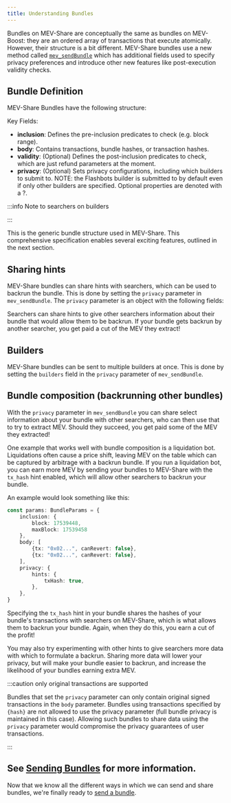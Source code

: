 ```yaml
---
title: Understanding Bundles
---
```



Bundles on MEV-Share are conceptually the same as bundles on MEV-Boost: they are an ordered array of transactions that execute atomically. However, their structure is a bit different. MEV-Share bundles use a new method called [`mev_sendBundle`](https://github.com/flashbots/mev-share/blob/main/specs/bundles/v0.1.md) which has additional fields used to specify privacy preferences and introduce other new features like post-execution validity checks.

## Bundle Definition

MEV-Share Bundles have the following structure:

<SendBundleRpc />

Key Fields:
* **inclusion**: Defines the pre-inclusion predicates to check (e.g. block range).
* **body**: Contains transactions, bundle hashes, or transaction hashes.
* **validity**: (Optional) Defines the post-inclusion predicates to check, which are just refund parameters at the moment.
* **privacy**: (Optional) Sets privacy configurations, including which builders to submit to. NOTE: the Flashbots builder is submitted to by default even if only other builders are specified.
Optional properties are denoted with a ?.

:::info Note to searchers on builders

<BuilderInheritance />

:::

This is the generic bundle structure used in MEV-Share. This comprehensive specification enables several exciting features, outlined in the next section.

## Sharing hints
MEV-Share bundles can share hints with searchers, which can be used to backrun the bundle. This is done by setting the `privacy` parameter in `mev_sendBundle`. The `privacy` parameter is an object with the following fields:
<Hints />

Searchers can share hints to give other searchers information about their bundle that would allow them to be backrun. If your bundle gets backrun by another searcher, you get paid a cut of the MEV they extract!

## Builders
MEV-Share bundles can be sent to multiple builders at once. This is done by setting the `builders` field in the `privacy` parameter of `mev_sendBundle`.

## Bundle composition (backrunning other bundles)
With the `privacy` parameter in `mev_sendBundle` you can share select information about your bundle with other searchers, who can then use that to try to extract MEV. Should they succeed, you get paid some of the MEV they extracted!

One example that works well with bundle composition is a liquidation bot. Liquidations often cause a price shift, leaving MEV on the table which can be captured by arbitrage with a backrun bundle. If you run a liquidation bot, you can earn more MEV by sending your bundles to MEV-Share with the `tx_hash` hint enabled, which will allow other searchers to backrun your bundle.

An example would look something like this:

<Tabs>
<TabItem value="ts" label="mev-share-client-ts">

```typescript
const params: BundleParams = {
    inclusion: {
        block: 17539448,
        maxBlock: 17539458
    },
    body: [
        {tx: "0x02...", canRevert: false},
        {tx: "0x02...", canRevert: false},
    ],
    privacy: {
        hints: {
            txHash: true,
        },
    },
}
```

</TabItem>
</Tabs>

Specifying the `tx_hash` hint in your bundle shares the hashes of your bundle's transactions with searchers on MEV-Share, which is what allows them to backrun your bundle. Again, when they do this, you earn a cut of the profit!

You may also try experimenting with other hints to give searchers more data with which to formulate a backrun. Sharing more data will lower your privacy, but will make your bundle easier to backrun, and increase the likelihood of your bundles earning extra MEV.

:::caution only original transactions are supported

Bundles that set the `privacy` parameter can only contain original signed transactions in the `body` parameter. Bundles using transactions specified by `{hash}` are not allowed to use the privacy parameter (full bundle privacy is maintained in this case). Allowing such bundles to share data using the `privacy` parameter would compromise the privacy guarantees of user transactions.

:::

See [Sending Bundles](/flashbots-mev-share/searchers/sending-bundles#share-bundle-data) for more information.
-- 
Now that we know all the different ways in which we can send and share bundles, we're finally ready to [send a bundle](/flashbots-mev-share/searchers/sending-bundles).